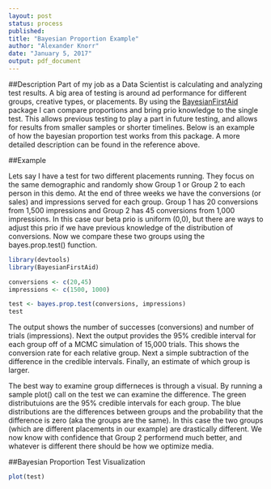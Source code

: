 ```yaml
---
layout: post
status: process
published:
title: "Bayesian Proportion Example"
author: "Alexander Knorr"
date: "January 5, 2017"
output: pdf_document
---
```


##Description 
Part of my job as a Data Scientist is calculating and analyzing test results. A big area of testing is around ad performance for different groups, creative types, or placements. By using the [BayesianFirstAid]("https://github.com/rasmusab/bayesian_first_aid") package I can compare proportions and bring prio knowledge to the single test. This allows previous testing to play a part in future testing, and allows for results from smaller samples or shorter timelines. Below is an example of how the bayesian proportion test works from this package. A more detailed description can be found in the reference above. 

##Example

Lets say I have a test for two different placements running. They focus on the same demographic and randomly show Group 1 or Group 2 to each person in this demo. At the end of three weeks we have the conversions (or sales) and impressions served for each group. Group 1 has 20 conversions from 1,500 impressions and Group 2 has 45 conversions from 1,000 impressions. In this case our beta prio is uniform (0,0), but there are ways to adjust this prio if we have previous knowledge of the distribution of conversions. Now we compare these two groups using the bayes.prop.test() function.
```r
library(devtools)
library(BayesianFirstAid)

conversions <- c(20,45)
impressions <- c(1500, 1000)

test <- bayes.prop.test(conversions, impressions)
test

```

The output shows the number of successes (conversions) and number of trials (impressions). Next the output provides the 95% credible interval for each group off of a MCMC simulation of 15,000 trials. This shows the conversion rate for each relative group. Next a simple subtraction of the difference in the credible intervals. Finally, an estimate of which group is larger.   

The best way to examine group differneces is through a visual. By running a sample plot() call on the test we can examine the difference. The green distributuions are the 95% credible intervals for each group. The blue distributions are the differences between groups and the probability that the difference is zero (aka the groups are the same). In this case the two groups (which are different placements in our example) are drastically different. We now know with confidence that Group 2 performend much better, and whatever is different there should be how we optimize media.

##Bayesian Proportion Test Visualization

``` r

plot(test)

```



